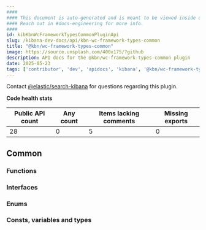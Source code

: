 ```yaml
---
####
#### This document is auto-generated and is meant to be viewed inside our experimental, new docs system.
#### Reach out in #docs-engineering for more info.
####
id: kibKbnWcFrameworkTypesCommonPluginApi
slug: /kibana-dev-docs/api/kbn-wc-framework-types-common
title: "@kbn/wc-framework-types-common"
image: https://source.unsplash.com/400x175/?github
description: API docs for the @kbn/wc-framework-types-common plugin
date: 2025-05-23
tags: ['contributor', 'dev', 'apidocs', 'kibana', '@kbn/wc-framework-types-common']
---
```




Contact [@elastic/search-kibana](https://github.com/orgs/elastic/teams/search-kibana) for questions regarding this plugin.

**Code health stats**

| Public API count  | Any count | Items lacking comments | Missing exports |
|-------------------|-----------|------------------------|-----------------|
| 28 | 0 | 5 | 0 |

## Common

### Functions
<DocDefinitionList data={kbnWcFrameworkTypesCommonObj.common.functions}/>

### Interfaces
<DocDefinitionList data={kbnWcFrameworkTypesCommonObj.common.interfaces}/>

### Enums
<DocDefinitionList data={kbnWcFrameworkTypesCommonObj.common.enums}/>

### Consts, variables and types
<DocDefinitionList data={kbnWcFrameworkTypesCommonObj.common.misc}/>

